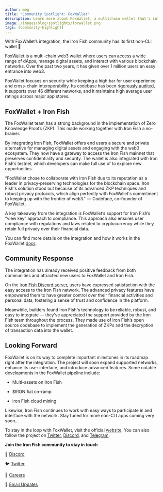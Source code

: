 ```yaml
---
author: meg
title: "Community Spotlight: FoxWallet"
description: Learn more about FoxWallet, a multichain wallet that's integrated Iron Fish
image: /images/blog/spotlights/foxwallet.png
tags: [community-highlight]
---
```


With FoxWallet’s integration, the Iron Fish community has its first non-CLI wallet 🎉

[FoxWallet](https://foxwallet.com/) is a multi-chain web3 wallet where users can access a wide range of dApps, manage digital assets, and interact with various blockchain networks. Over the past two years, it has given over 1 million users an easy entrance into web3.

FoxWallet focuses on security while keeping a high bar for user experience and cross-chain interoperability. Its codebase has been [rigorously audited](https://www.certik.org/projects/fox-wallet), it supports over 46 different networks, and it maintains high average user ratings across major app stores.

## FoxWallet + Iron Fish

The FoxWallet team has a strong background in the implementation of Zero Knowledge Proofs (ZKP). This made working together with Iron Fish a no-brainer.

By integrating Iron Fish, FoxWallet offers end users a secure and private alternative for managing digital assets and engaging with the web3 ecosystem. They now have a gateway to access the Iron Fish mainnet that preserves confidentiality and security. The wallet is also integrated with Iron Fish’s testnet, which developers can make full use of to explore new opportunities.

“FoxWallet chose to collaborate with Iron Fish due to its reputation as a leader in privacy-preserving technologies for the blockchain space. Iron Fish's solution stood out because of its advanced ZKP techniques and robust privacy protocols, which align perfectly with FoxWallet's commitment to keeping up with the frontier of web3." — Codeface, co-founder of FoxWallet.

A key takeaway from the integration is FoxWallet’s support for Iron Fish’s “view key” approach to compliance. This approach also ensures user compliance with regulations and laws related to cryptocurrency while they retain full privacy over their financial data.

You can find more details on the integration and how it works in the FoxWallet [docs](https://hc.foxwallet.com/docs/ironfish/).

## Community Response

The integration has already received positive feedback from both communities and attracted new users to FoxWallet and Iron Fish.

On the [Iron Fish Discord server](https://discord.gg/uCWctApGYN), users have expressed satisfaction with the easy access to the Iron Fish network. The advanced privacy features have empowered them to have greater control over their financial activities and personal data, fostering a sense of trust and confidence in the platform.

Meanwhile, builders found Iron Fish's technology to be reliable, robust, and easy to integrate — they’ve appreciated the support provided by the Iron Fish team throughout the process. They made use of Iron Fish’s open source codebase to implement the generation of ZKPs and the decryption of transaction data into the wallet.

## Looking Forward

FoxWallet is on its way to complete important milestones in its roadmap right after the integration. The project will soon expand supported networks, enhance its user interface, and introduce advanced features. Some notable developments in the FoxWallet pipeline include:

-   Multi-assets on Iron Fish
    
-   $IRON fiat on-ramp
    
-   Iron Fish cloud mining

Likewise, Iron Fish continues to work with easy ways to participate in and interface with the network. Stay tuned for more non-CLI apps coming very soon…

To stay in the loop with FoxWallet, visit the official [website](https://foxwallet.com/). You can also follow the project on [Twitter](https://twitter.com/FoxWallet), [Discord](http://discord.gg/DeT46k7538), and [Telegram](https://t.me/FoxWallet_EN).

**Join the Iron Fish community to stay in touch** 

🎤 [Discord](https://discord.ironfish.network/)

🐦 [Twitter](https://twitter.com/ironfishcrypto)

🚀 [Careers](https://ironfish.network/careers)

📧 [Email Updates](https://ironfish.network/#email-signup)
